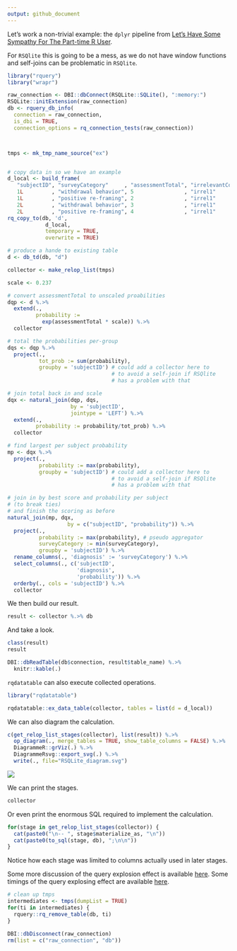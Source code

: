 ```yaml
---
output: github_document
---
```



Let's work a non-trivial example: the `dplyr` pipeline 
from [Let’s Have Some Sympathy For The Part-time R User](http://www.win-vector.com/blog/2017/08/lets-have-some-sympathy-for-the-part-time-r-user/).

For `RSQlite` this is going to be a mess, as we do not have window functions and self-joins can be problematic in `RSQlite`.



```r
library("rquery")
library("wrapr")

raw_connection <- DBI::dbConnect(RSQLite::SQLite(), ":memory:")
RSQLite::initExtension(raw_connection)
db <- rquery_db_info(
  connection = raw_connection,
  is_dbi = TRUE,
  connection_options = rq_connection_tests(raw_connection))



tmps <- mk_tmp_name_source("ex")


# copy data in so we have an example
d_local <- build_frame(
   "subjectID", "surveyCategory"     , "assessmentTotal", "irrelevantCol1", "irrelevantCol2" |
   1L         , "withdrawal behavior", 5                , "irrel1"        , "irrel2"         |
   1L         , "positive re-framing", 2                , "irrel1"        , "irrel2"         |
   2L         , "withdrawal behavior", 3                , "irrel1"        , "irrel2"         |
   2L         , "positive re-framing", 4                , "irrel1"        , "irrel2"         )
rq_copy_to(db, 'd',
            d_local,
            temporary = TRUE, 
            overwrite = TRUE)

# produce a hande to existing table
d <- db_td(db, "d")
```



```r

collector <- make_relop_list(tmps)

scale <- 0.237

# convert assessmentTotal to unscaled proabilities
dqp <- d %.>%
  extend(.,
         probability :=
           exp(assessmentTotal * scale)) %.>%
  collector

# total the probabilities per-group
dqs <- dqp %.>%
  project(., 
          tot_prob := sum(probability),
          groupby = 'subjectID') # could add a collector here to
                                 # to avoid a self-join if RSQlite
                                 # has a problem with that

# join total back in and scale
dqx <- natural_join(dqp, dqs,
                    by = 'subjectID',
                    jointype = 'LEFT') %.>%
  extend(., 
         probability := probability/tot_prob) %.>%
  collector

# find largest per subject probability
mp <- dqx %.>%
  project(., 
          probability := max(probability),
          groupby = 'subjectID') # could add a collector here to
                                 # to avoid a self-join if RSQlite
                                 # has a problem with that

# join in by best score and probability per subject 
# (to break ties)
# and finish the scoring as before
natural_join(mp, dqx,
                   by = c("subjectID", "probability")) %.>%
  project(., 
          probability := max(probability), # pseudo aggregator
          surveyCategory := min(surveyCategory),
          groupby = 'subjectID') %.>%
  rename_columns(., 'diagnosis' := 'surveyCategory') %.>%
  select_columns(., c('subjectID', 
                      'diagnosis', 
                      'probability')) %.>%
  orderby(., cols = 'subjectID') %.>% 
  collector
```

We then build our result.

```r
result <- collector %.>% db
```


And take a look.

```r
class(result)
result

DBI::dbReadTable(db$connection, result$table_name) %.>%
  knitr::kable(.)
```

`rqdatatable` can also execute collected operations.

```r
library("rqdatatable")

rqdatatable::ex_data_table(collector, tables = list(d = d_local))
```


We can also diagram the calculation.

```r
c(get_relop_list_stages(collector), list(result)) %.>%
  op_diagram(., merge_tables = TRUE, show_table_columns = FALSE) %.>% 
  DiagrammeR::grViz(.) %.>%
  DiagrammeRsvg::export_svg(.) %.>%
  write(., file="RSQLite_diagram.svg")
```

![](RSQLite_diagram.svg)

We can print the stages.

```r
collector
```

Or even print the enormous SQL required to implement the calculation.

```r
for(stage in get_relop_list_stages(collector)) {
  cat(paste0("\n-- ", stage$materialize_as, "\n"))
  cat(paste0(to_sql(stage, db), ";\n\n"))
}
```

Notice how each stage was limited to columns actually used in later stages.

Some more discussion of the query explosion effect is available [here](https://github.com/WinVector/rquery/blob/master/extras/query_growth/query_growth.md).
Some timings of the query explosing effect are available [here](https://github.com/WinVector/rquery/blob/master/extras/query_growth/time_dag.md).


```r
# clean up tmps
intermediates <- tmps(dumpList = TRUE)
for(ti in intermediates) {
  rquery::rq_remove_table(db, ti)
}

DBI::dbDisconnect(raw_connection)
rm(list = c("raw_connection", "db"))
```
